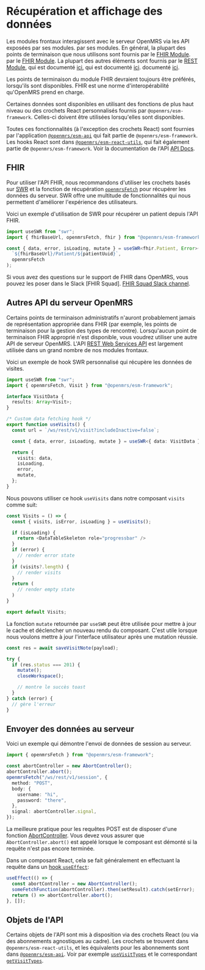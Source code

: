# Récupération et affichage des données

Les modules frontaux interagissent avec le serveur OpenMRS via les API exposées par ses modules.
par ses modules. En général, la plupart des points de terminaison que nous utilisons sont fournis par le [FHIR Module](+101%3A+OpenMRS+Strategy).
par le [FHIR Module](https://wiki.openmrs.org/display/projects/FHIR+101%3A+OpenMRS+Strategy%2C+Tools%2C+FHIR+API%2C+et+Help).
La plupart des autres éléments sont fournis par le
[REST Module](https://wiki.openmrs.org/display/docs/REST+Module), qui est documenté [ici](https://wiki.openmrs.org/display/docs/REST+Module), qui est documenté [ici](https://wiki.openmrs.org/display/docs/REST+Module).
documenté [ici](https://rest.openmrs.org/).

Les points de terminaison du module FHIR devraient toujours être préférés, lorsqu'ils sont
disponibles. FHIR est une norme d'interopérabilité qu'OpenMRS prend en charge.

Certaines données sont disponibles en utilisant des fonctions de plus haut niveau ou des crochets React personnalisés fournis
par `@openmrs/esm-framework`. Celles-ci doivent être utilisées lorsqu'elles sont disponibles.

Toutes ces fonctionnalités (à l'exception des crochets React) sont fournies par l'application
[`@openmrs/esm-api`](https://github.com/openmrs/openmrs-esm-core/tree/main/packages/framework/esm-api)
qui fait partie de `@openmrs/esm-framework`.
Les hooks React sont dans
[`@openmrs/esm-react-utils`](https://github.com/openmrs/openmrs-esm-core/blob/main/packages/framework/esm-react-utils),
qui fait également partie de `@openmrs/esm-framework`. Voir la documentation de l'API
[API Docs](https://github.com/openmrs/openmrs-esm-core/blob/main/packages/framework/esm-framework/docs/API.md).

## FHIR

Pour utiliser l'API FHIR, nous recommandons d'utiliser les crochets basés sur [SWR](https://swr.vercel.app/docs/data-fetching) et la fonction de récupération [`openmrsFetch`](https://github.com/openmrs/openmrs-esm-core/blob/main/packages/framework/esm-framework/docs/API.md#openmrsfetch) pour récupérer les données du serveur. SWR offre une multitude de fonctionnalités qui nous permettent d'améliorer l'expérience des utilisateurs.

Voici un exemple d'utilisation de SWR pour récupérer un patient depuis l'API FHIR.

```typescript
import useSWR from "swr";
import { fhirBaseUrl, openmrsFetch, fhir } from "@openmrs/esm-framework";

const { data, error, isLoading, mutate } = useSWR<fhir.Patient, Error>(
  `${fhirBaseUrl}/Patient/${patientUuid}`,
  openmrsFetch
);
```

Si vous avez des questions sur le support de FHIR dans OpenMRS, vous pouvez les poser dans le Slack [FHIR Squad].
[FHIR Squad Slack channel](https://openmrs.slack.com/archives/CKLPH66BB).

## Autres API du serveur OpenMRS

Certains points de terminaison administratifs n'auront probablement jamais de représentation appropriée dans FHIR (par exemple, les points de terminaison pour la gestion des types de rencontre). Lorsqu'aucun point de terminaison FHIR approprié n'est disponible, vous voudrez utiliser une autre API de serveur OpenMRS. L'API [REST Web Services API](https://rest.openmrs.org/) est largement utilisée dans un grand nombre de nos modules frontaux.

Voici un exemple de hook SWR personnalisé qui récupère les données de visites.

```typescript
import useSWR from "swr";
import { openmrsFetch, Visit } from "@openmrs/esm-framework";

interface VisitData {
  results: Array<Visit>;
}

/* Custom data fetching hook */
export function useVisits() {
  const url = `/ws/rest/v1/visit?includeInactive=false`;

  const { data, error, isLoading, mutate } = useSWR<{ data: VisitData }, Error>(url, openmrsFetch);

  return {
    visits: data,
    isLoading,
    error,
    mutate,
  };
}
```

Nous pouvons utiliser ce hook `useVisits` dans notre composant `visits` comme suit:

```typescript
const Visits = () => {
  const { visits, isError, isLoading } = useVisits();

  if (isLoading) {
    return <DataTableSkeleton role="progressbar" />
  }
  if (error) {
    // render error state
  }
  if (visits?.length) {
    // render visits
  }
  return (
    // render empty state
  )
}

export default Visits;
```

La fonction `mutate` retournée par `useSWR` peut être utilisée pour mettre à jour le cache et déclencher un nouveau rendu du composant. C'est utile lorsque nous voulons mettre à jour l'interface utilisateur après une mutation réussie.

```TypeScript
const res = await saveVisitNote(payload);

try {
  if (res.status === 201) {
    mutate();
    closeWorkspace();

    // montre le succès toast
  }
} catch (error) {
  // gère l'erreur
}
```

## Envoyer des données au serveur

Voici un exemple qui démontre l'envoi de données de session au serveur.

```typescript
import { openmrsFetch } from "@openmrs/esm-framework";

const abortController = new AbortController();
abortController.abort();
openmrsFetch("/ws/rest/v1/session", {
  method: "POST",
  body: {
    username: "hi",
    password: "there",
  },
  signal: abortController.signal,
});
```

La meilleure pratique pour les requêtes POST est de disposer d'une fonction
[AbortController](https://developer.mozilla.org/en-US/docs/Web/API/AbortController/abort).
Vous devez vous assurer que `AbortController.abort()` est appelé lorsque le composant est démonté
si la requête n'est pas encore terminée.

Dans un composant React, cela se fait généralement en effectuant la requête
dans un [hook `useEffect`](https://reactjs.org/docs/hooks-effect.html):

```typescript
useEffect(() => {
  const abortController = new AbortController();
  someFetchFunction(abortController).then(setResult).catch(setError);
  return () => abortController.abort();
}, []);
```

## Objets de l'API

Certains objets de l'API sont mis à disposition via des crochets React (ou via des abonnements agnostiques au cadre).
Les crochets se trouvent dans
`@openmrs/esm-react-utils`,
et les équivalents pour les abonnements sont dans
[`@openmrs/esm-api`](https://github.com/openmrs/openmrs-esm-core/blob/main/packages/framework/esm-framework/docs/API.md#api-functions).
Voir par exemple [`useVisitTypes`](https://github.com/openmrs/openmrs-esm-core/blob/main/packages/framework/esm-framework/docs/API.md#usevisittypes)
et le correspondant [`getVisitTypes`](https://github.com/openmrs/openmrs-esm-core/blob/main/packages/framework/esm-framework/docs/API.md#getvisittypes).
